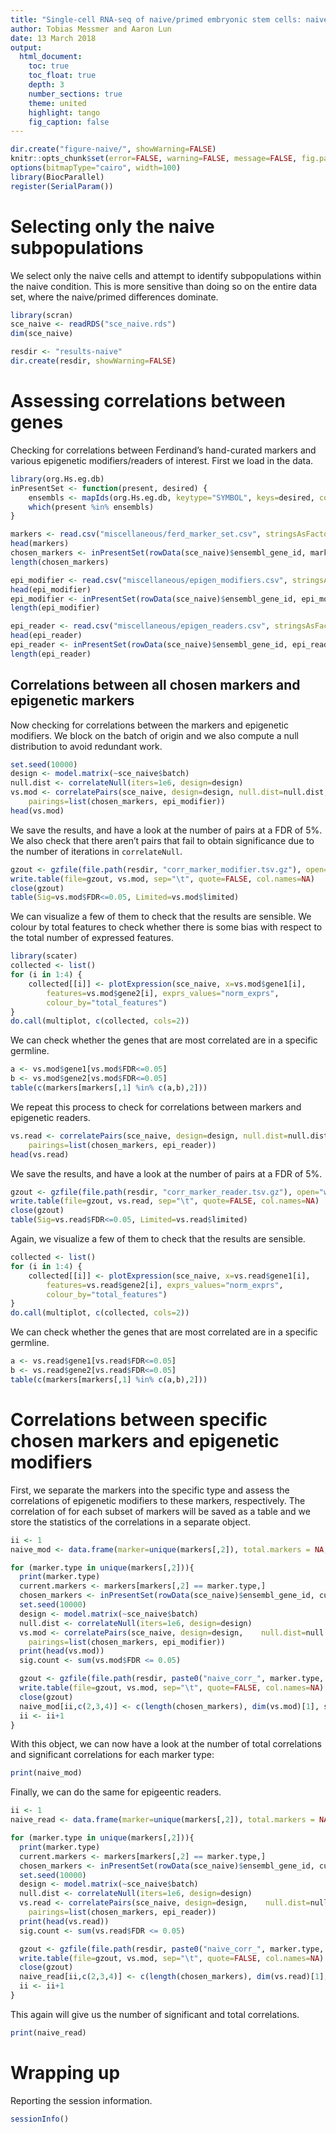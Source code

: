 ```yaml
---
title: "Single-cell RNA-seq of naive/primed embryonic stem cells: naive-only correlations"
author: Tobias Messmer and Aaron Lun
date: 13 March 2018
output: 
  html_document:
    toc: true
    toc_float: true
    depth: 3
    number_sections: true
    theme: united 
    highlight: tango 
    fig_caption: false
---
```


```r
dir.create("figure-naive/", showWarning=FALSE)
knitr::opts_chunk$set(error=FALSE, warning=FALSE, message=FALSE, fig.path="figure-naive/")
options(bitmapType="cairo", width=100)
library(BiocParallel)
register(SerialParam())
```

# Selecting only the naive subpopulations

We select only the naive cells and attempt to identify subpopulations within the naive condition.
This is more sensitive than doing so on the entire data set, where the naive/primed differences dominate.

```r
library(scran)
sce_naive <- readRDS("sce_naive.rds")
dim(sce_naive)

resdir <- "results-naive"
dir.create(resdir, showWarning=FALSE)
```

# Assessing correlations between genes

Checking for correlations between Ferdinand's hand-curated markers and various epigenetic modifiers/readers of interest.
First we load in the data.

```r
library(org.Hs.eg.db)
inPresentSet <- function(present, desired) {
    ensembls <- mapIds(org.Hs.eg.db, keytype="SYMBOL", keys=desired, column="ENSEMBL")
    which(present %in% ensembls)    
}

markers <- read.csv("miscellaneous/ferd_marker_set.csv", stringsAsFactors = FALSE)
head(markers)
chosen_markers <- inPresentSet(rowData(sce_naive)$ensembl_gene_id, markers[,1])
length(chosen_markers)

epi_modifier <- read.csv("miscellaneous/epigen_modifiers.csv", stringsAsFactors = FALSE)
head(epi_modifier)
epi_modifier <- inPresentSet(rowData(sce_naive)$ensembl_gene_id, epi_modifier[,1])
length(epi_modifier)

epi_reader <- read.csv("miscellaneous/epigen_readers.csv", stringsAsFactors = FALSE)
head(epi_reader)
epi_reader <- inPresentSet(rowData(sce_naive)$ensembl_gene_id, epi_reader[,1])
length(epi_reader)
```

## Correlations between all chosen markers and epigenetic markers

Now checking for correlations between the markers and epigenetic modifiers.
We block on the batch of origin and we also compute a null distribution to avoid redundant work.

```r
set.seed(10000)
design <- model.matrix(~sce_naive$batch)
null.dist <- correlateNull(iters=1e6, design=design)
vs.mod <- correlatePairs(sce_naive, design=design, null.dist=null.dist, 
    pairings=list(chosen_markers, epi_modifier))
head(vs.mod)
```

We save the results, and have a look at the number of pairs at a FDR of 5%.
We also check that there aren't pairs that fail to obtain significance due to the number of iterations in `correlateNull`.

```r
gzout <- gzfile(file.path(resdir, "corr_marker_modifier.tsv.gz"), open="wb")
write.table(file=gzout, vs.mod, sep="\t", quote=FALSE, col.names=NA)
close(gzout)
table(Sig=vs.mod$FDR<=0.05, Limited=vs.mod$limited)
```

We can visualize a few of them to check that the results are sensible.
We colour by total features to check whether there is some bias with respect to the total number of expressed features.

```r
library(scater)
collected <- list()
for (i in 1:4) {
    collected[[i]] <- plotExpression(sce_naive, x=vs.mod$gene1[i], 
        features=vs.mod$gene2[i], exprs_values="norm_exprs",
        colour_by="total_features")
}
do.call(multiplot, c(collected, cols=2))
```

We can check whether the genes that are most correlated are in a specific germline.
```r
a <- vs.mod$gene1[vs.mod$FDR<=0.05]
b <- vs.mod$gene2[vs.mod$FDR<=0.05]
table(c(markers[markers[,1] %in% c(a,b),2]))
```


We repeat this process to check for correlations between markers and epigenetic readers.

```r
vs.read <- correlatePairs(sce_naive, design=design, null.dist=null.dist, 
    pairings=list(chosen_markers, epi_reader))
head(vs.read)
```

We save the results, and have a look at the number of pairs at a FDR of 5%.

```r
gzout <- gzfile(file.path(resdir, "corr_marker_reader.tsv.gz"), open="wb")
write.table(file=gzout, vs.read, sep="\t", quote=FALSE, col.names=NA)
close(gzout)
table(Sig=vs.read$FDR<=0.05, Limited=vs.read$limited)
```

Again, we visualize a few of them to check that the results are sensible.

```r
collected <- list()
for (i in 1:4) {
    collected[[i]] <- plotExpression(sce_naive, x=vs.read$gene1[i], 
        features=vs.read$gene2[i], exprs_values="norm_exprs",
        colour_by="total_features")
}
do.call(multiplot, c(collected, cols=2))
```

We can check whether the genes that are most correlated are in a specific germline.
```r
a <- vs.read$gene1[vs.read$FDR<=0.05]
b <- vs.read$gene2[vs.read$FDR<=0.05]
table(c(markers[markers[,1] %in% c(a,b),2]))
```

# Correlations between specific chosen markers and epigenetic modifiers

First, we separate the markers into the specific type and assess the correlations of epigenetic modifiers to these markers, respectively. The correlation of for each subset of markers will be saved as a table and we store the statistics of the correlations in a separate object.


```r
ii <- 1
naive_mod <- data.frame(marker=unique(markers[,2]), total.markers = NA, total.corrs = NA, sig.corrs = NA)

for (marker.type in unique(markers[,2])){
  print(marker.type)
  current.markers <- markers[markers[,2] == marker.type,]
  chosen_markers <- inPresentSet(rowData(sce_naive)$ensembl_gene_id, current.markers[,1])
  set.seed(10000)
  design <- model.matrix(~sce_naive$batch)
  null.dist <- correlateNull(iters=1e6, design=design)
  vs.mod <- correlatePairs(sce_naive, design=design,    null.dist=null.dist, 
    pairings=list(chosen_markers, epi_modifier))
  print(head(vs.mod))
  sig.count <- sum(vs.mod$FDR <= 0.05)

  gzout <- gzfile(file.path(resdir, paste0("naive_corr_", marker.type, "_vs_mod.tsv.gz")), open="wb")
  write.table(file=gzout, vs.mod, sep="\t", quote=FALSE, col.names=NA)
  close(gzout)
  naive_mod[ii,c(2,3,4)] <- c(length(chosen_markers), dim(vs.mod)[1], sig.count)
  ii <- ii+1
}
```

With this object, we can now have a look at the number of total correlations and significant correlations for each marker type:

```r
print(naive_mod)
```

Finally, we can do the same for epigeentic readers.

```r
ii <- 1
naive_read <- data.frame(marker=unique(markers[,2]), total.markers = NA, total.corrs = NA, sig.corrs = NA)

for (marker.type in unique(markers[,2])){
  print(marker.type)
  current.markers <- markers[markers[,2] == marker.type,]
  chosen_markers <- inPresentSet(rowData(sce_naive)$ensembl_gene_id, current.markers[,1])
  set.seed(10000)
  design <- model.matrix(~sce_naive$batch)
  null.dist <- correlateNull(iters=1e6, design=design)
  vs.read <- correlatePairs(sce_naive, design=design,    null.dist=null.dist, 
    pairings=list(chosen_markers, epi_reader))
  print(head(vs.read))
  sig.count <- sum(vs.read$FDR <= 0.05)

  gzout <- gzfile(file.path(resdir, paste0("naive_corr_", marker.type, "_vs_read.tsv.gz")), open="wb")
  write.table(file=gzout, vs.mod, sep="\t", quote=FALSE, col.names=NA)
  close(gzout)
  naive_read[ii,c(2,3,4)] <- c(length(chosen_markers), dim(vs.read)[1], sig.count)
  ii <- ii+1
}
```

This again will give us the number of significant and total correlations.

```r
print(naive_read)
```

# Wrapping up

Reporting the session information.

```r
sessionInfo()
```
